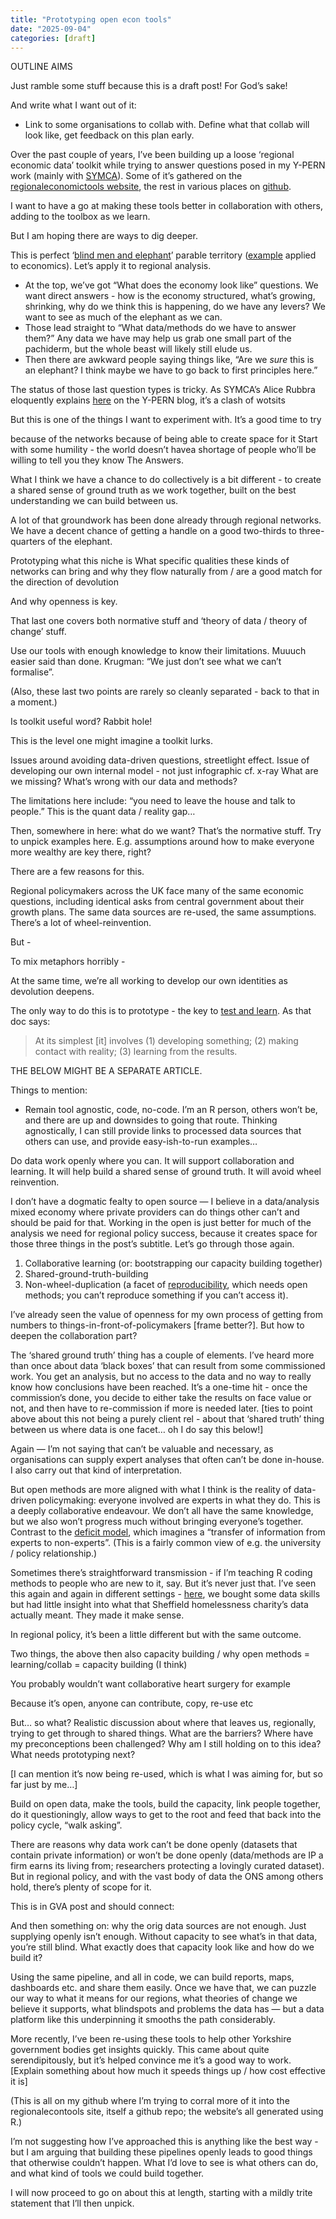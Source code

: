 ```yaml
---
title: "Prototyping open econ tools"
date: "2025-09-04"
categories: [draft]
---
```


OUTLINE AIMS

Just ramble some stuff because this is a draft post! For God's sake!

And write what I want out of it:

* Link to some organisations to collab with. Define what that collab will look like, get feedback on this plan early.


Over the past couple of years, I've been building up a loose 'regional economic data' toolkit while trying to answer questions posed in my Y-PERN work (mainly with [SYMCA](https://www.southyorkshire-ca.gov.uk/)). Some of it's gathered on the [regionaleconomictools website](https://danolner.github.io/RegionalEconomicTools/), the rest in various places on [github](https://github.com/DanOlner).

I want to have a go at making these tools better in collaboration with others, adding to the toolbox as we learn. 

But I am hoping there are ways to dig deeper. 

This is perfect '[blind men and elephant](https://en.wikipedia.org/wiki/Blind_men_and_an_elephant)' parable territory ([example](https://jetzek.wordpress.com/2016/07/19/first-blog-post/) applied to economics). Let's apply it to regional analysis.

* At the top, we've got “What does the economy look like” questions. We want direct answers - how is the economy structured, what's growing, shrinking, why do we think this is happening, do we have any levers? We want to see as much of the elephant as we can.
* Those lead straight to “What data/methods do we have to answer them?” Any data we have may help us grab one small part of the pachiderm, but the whole beast will likely still elude us.
* Then there are awkward people saying things like, "Are we *sure* this is an elephant? I think maybe we have to go back to first principles here."

The status of those last question types is tricky. As SYMCA's Alice Rubbra eloquently explains [here]() on the Y-PERN blog, it's a clash of wotsits


But this is one of the things I want to experiment with. It's a good time to try 

because of the networks because of being able to create space for it
Start with some humility - the world doesn't havea shortage of people who'll be willing to tell you they know The Answers.

What I think we have a chance to do collectively is a bit different - to create a shared sense of ground truth as we work together, built on the best understanding we can build between us.

A lot of that groundwork has been done already through regional networks. We have a decent chance of getting a handle on a good two-thirds to three-quarters of the elephant.



Prototyping what this niche is
What specific qualities these kinds of networks can bring and why they flow naturally from / are a good match for the direction of devolution



And why openness is key.





That last one covers both normative stuff and 'theory of data / theory of change' stuff.

Use our tools with enough knowledge to know their limitations. Muuuch easier said than done. Krugman: "We just don't see what we can't formalise".






(Also, these last two points are rarely so cleanly separated - back to that in a moment.)


Is toolkit useful word? Rabbit hole!

This is the level one might imagine a toolkit lurks.




 Issues around avoiding data-driven questions, streetlight effect. Issue of developing our own internal model - not just infographic cf. x-ray
What are we missing? What’s wrong with our data and methods?

The limitations here include: “you need to leave the house and talk to people.” This is the quant data / reality gap...

Then, somewhere in here: what do we want? That’s the normative stuff. Try to unpick examples here. E.g. assumptions around how to make everyone more wealthy are key there, right?







There are a few reasons for this.

Regional policymakers across the UK face many of the same economic questions, including identical asks from central government about their growth plans. The same data sources are re-used, the same assumptions. There's a lot of wheel-reinvention.


 But - 

To mix metaphors horribly - 






At the same time, we're all working to develop our own identities as devolution deepens.


The only way to do this is to prototype - the key to [test and learn](https://www.bi.team/publications/test-and-learn-a-playbook-for-mission-driven-government/). As that doc says:

> At its simplest [it] involves (1) developing something; (2) making contact with reality; (3) learning from the results.



 











THE BELOW MIGHT BE A SEPARATE ARTICLE.


Things to mention:

* Remain tool agnostic, code, no-code. I'm an R person, others won't be, and there are up and downsides to going that route. Thinking agnostically, I can still provide links to processed data sources that others can use, and provide easy-ish-to-run examples...


Do data work openly where you can. It will support collaboration and learning. It will help build a shared sense of ground truth. It will avoid wheel reinvention.

I don’t have a dogmatic fealty to open source — I believe in a data/analysis mixed economy where private providers can do things other can’t and should be paid for that. Working in the open is just better for much of the analysis we need for regional policy success, because it creates space for those three things in the post’s subtitle. Let’s go through those again. 

1. Collaborative learning (or: bootstrapping our capacity building together)
2. Shared-ground-truth-building
3. Non-wheel-duplication (a facet of [reproducibility](https://www.ukrn.org/), which needs open methods; you can’t reproduce something if you can’t access it).









I’ve already seen the value of openness for my own process of getting from numbers to things-in-front-of-policymakers [frame better?]. But how to deepen the collaboration part?

The ‘shared ground truth’ thing has a couple of elements. I’ve heard more than once about data ‘black boxes’ that can result from some commissioned work. You get an analysis, but no access to the data and no way to really know how conclusions have been reached. It’s a one-time hit - once the commission’s done, you decide to either take the results on face value or not, and then have to re-commission if more is needed later. [ties to point above about this not being a purely client rel - about that ‘shared truth’ thing between us where data is one facet… oh I do say this below!]

Again — I’m not saying that can’t be valuable and necessary, as organisations can supply expert analyses that often can’t be done in-house. I also carry out that kind of interpretation. 

But open methods are more aligned with what I think is the reality of data-driven policymaking: everyone involved are experts in what they do. This is a deeply collaborative endeavour. We don’t all have the same knowledge, but we also won’t progress much without bringing everyone’s together. Contrast to the [deficit model](https://en.wikipedia.org/wiki/Information_deficit_model), which imagines a “transfer of information from experts to non-experts”. (This is a fairly common view of e.g. the university / policy relationship.) 

Sometimes there’s straightforward transmission - if I’m teaching R coding methods to people who are new to it, say. But it’s never just that. I’ve seen this again and again in different settings - [here](https://www.danolner.net/2019/02/sheffields-first-data-for-good-hack-day), we bought some data skills but had little insight into what that Sheffield homelessness charity’s data actually meant. They made it make sense.

In regional policy, it’s been a little different but with the same outcome. 

Two things, the above then also capacity building / why open methods = learning/collab = capacity building (I think)

You probably wouldn’t want collaborative heart surgery for example

Because it’s open, anyone can contribute, copy, re-use etc

But… so what? Realistic discussion about where that leaves us, regionally, trying to get through to shared things. What are the barriers? Where have my preconceptions been challenged? Why am I still holding on to this idea? What needs prototyping next?

[I can mention it’s now being re-used, which is what I was aiming for, but so far just by me…]

Build on open data, make the tools, build the capacity, link people together, do it questioningly, allow ways to get to the root and feed that back into the policy cycle, “walk asking”.

There are reasons why data work can’t be done openly (datasets that contain private information) or won’t be done openly (data/methods are IP a firm earns its living from; researchers protecting a lovingly curated dataset). But in regional policy, and with the vast body of data the ONS among others hold, there’s plenty of scope for it.

This is in GVA post and should connect:

And then something on: why the orig data sources are not enough. Just supplying openly isn’t enough. Without capacity to see what’s in that data, you’re still blind. What exactly does that capacity look like and how do we build it?









Using the same pipeline, and all in code, we can build reports, maps, dashboards etc. and share them easily. Once we have that, we can puzzle our way to what it means for our regions, what theories of change we believe it supports, what blindspots and problems the data has — but a  data platform like this underpinning it smooths the path considerably.





More recently, I’ve been re-using these tools to help other Yorkshire government bodies get insights quickly. This came about quite serendipitously, but it’s helped convince me it’s a good way to work. [Explain something about how much it speeds things up / how cost effective it is]

(This is all on my github where I’m trying to corral more of it into the regionalecontools site, itself a github repo; the website’s all generated using R.) 

I’m not suggesting how I’ve approached this is anything like the best way - but I am arguing that building these pipelines openly leads to good things that otherwise couldn’t happen. What I’d love to see is what others can do, and what kind of tools we could build together. 

I will now proceed to go on about this at length, starting with a mildly trite statement that I’ll then unpick. 
